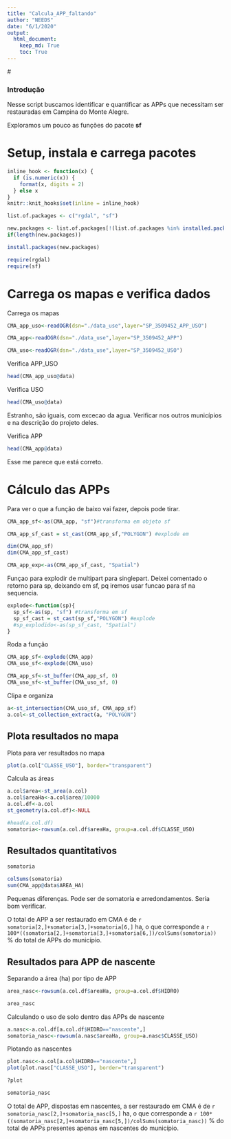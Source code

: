 ```yaml
---
title: "Calcula_APP_faltando"
author: "NEEDS"
date: "6/1/2020"
output: 
  html_document:
    keep_md: True
    toc: True
---
```


# <h3>Introdução</h3>

Nesse script buscamos identificar e quantificar as APPs que necessitam ser restauradas em Campina do Monte Alegre.

Exploramos um pouco as funções do pacote **sf**

# Setup, instala e carrega pacotes

```r
inline_hook <- function(x) {
  if (is.numeric(x)) {
    format(x, digits = 2)
  } else x
}
knitr::knit_hooks$set(inline = inline_hook)
```

```r
list.of.packages <- c("rgdal", "sf")

new.packages <- list.of.packages[!(list.of.packages %in% installed.packages()[,"Package"])]
if(length(new.packages)) 

install.packages(new.packages)
```

```r
require(rgdal)
require(sf)
```

# Carrega os mapas e verifica dados

Carrega os mapas
```r
CMA_app_uso<-readOGR(dsn="./data_use",layer="SP_3509452_APP_USO")

CMA_app<-readOGR(dsn="./data_use",layer="SP_3509452_APP")

CMA_uso<-readOGR(dsn="./data_use",layer="SP_3509452_USO")
```

Verifica APP_USO
```r
head(CMA_app_uso@data)
```

Verifica USO
```r
head(CMA_uso@data)
```

Estranho, são iguais, com excecao da agua. Verificar nos outros municípios e na descrição do projeto deles.

Verifica APP
```r
head(CMA_app@data)
```

Esse me parece que está correto.

# Cálculo das APPs

Para ver o que a função de baixo vai fazer, depois pode tirar.
```r
CMA_app_sf<-as(CMA_app, "sf")#transforma em objeto sf

CMA_app_sf_cast = st_cast(CMA_app_sf,"POLYGON") #explode em 

dim(CMA_app_sf)
dim(CMA_app_sf_cast)

CMA_app_exp<-as(CMA_app_sf_cast, "Spatial")
```

Funçao para explodir de multipart para singlepart. Deixei comentado o retorno para sp, deixando em sf, pq iremos usar funcao para sf na sequencia.
```r
explode<-function(sp){
  sp_sf<-as(sp, "sf") #transforma em sf
  sp_sf_cast = st_cast(sp_sf,"POLYGON") #explode 
  #sp_explodido<-as(sp_sf_cast, "Spatial")
}
```

Roda a função
```r
CMA_app_sf<-explode(CMA_app)
CMA_uso_sf<-explode(CMA_uso)

CMA_app_sf<-st_buffer(CMA_app_sf, 0)
CMA_uso_sf<-st_buffer(CMA_uso_sf, 0)
```

Clipa e organiza
```r
a<-st_intersection(CMA_uso_sf, CMA_app_sf)
a.col<-st_collection_extract(a, "POLYGON")
```

## Plota resultados no mapa
Plota para ver resultados no mapa
```r
plot(a.col["CLASSE_USO"], border="transparent")
```

Calcula as áreas
```r
a.col$area<-st_area(a.col)
a.col$areaHa<-a.col$area/10000
a.col.df<-a.col
st_geometry(a.col.df)<-NULL

#head(a.col.df)
somatoria<-rowsum(a.col.df$areaHa, group=a.col.df$CLASSE_USO)

```

## Resultados quantitativos
```r
somatoria
```

```r
colSums(somatoria)
sum(CMA_app@data$AREA_HA)
```

Pequenas diferenças. Pode ser de somatoria e arredondamentos. Seria bom verificar.

O total de APP a ser restaurado em CMA é de `r somatoria[2,]+somatoria[3,]+somatoria[6,]` ha, o que corresponde a `r 100*((somatoria[2,]+somatoria[3,]+somatoria[6,])/colSums(somatoria))` % do total de APPs do município.

## Resultados para APP de nascente

Separando a área (ha) por tipo de APP
```r
area_nasc<-rowsum(a.col.df$areaHa, group=a.col.df$HIDRO)
```

```r
area_nasc
```

Calculando o uso de solo dentro das APPs de nascente
```r
a.nasc<-a.col.df[a.col.df$HIDRO=="nascente",]
somatoria_nasc<-rowsum(a.nasc$areaHa, group=a.nasc$CLASSE_USO)
```

Plotando as nascentes
```r
plot.nasc<-a.col[a.col$HIDRO=="nascente",]
plot(plot.nasc["CLASSE_USO"], border="transparent")

?plot

```


```r
somatoria_nasc
```

O total de APP, dispostas em nascentes, a ser restaurado em CMA é de `r somatoria_nasc[2,]+somatoria_nasc[5,]` ha, o que corresponde a `r 100*((somatoria_nasc[2,]+somatoria_nasc[5,])/colSums(somatoria_nasc))` % do total de APPs presentes apenas em nascentes do município.